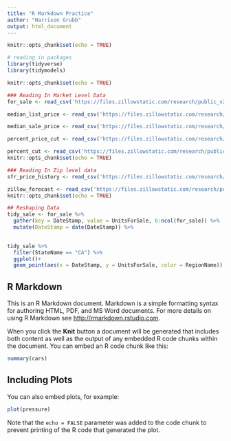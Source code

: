 ```yaml
---
title: "R Markdown Practice"
author: "Harrison Grubb"
output: html_document
---
```


```r
knitr::opts_chunk$set(echo = TRUE)
```

```r

# reading in packages
library(tidyverse)
library(tidymodels)

knitr::opts_chunk$set(echo = TRUE)

```

```r
### Reading In Market Level Data
for_sale <- read_csv('https://files.zillowstatic.com/research/public_v2/invt_fs/Metro_invt_fs_uc_sfr_raw_week.csv?t=1625694088') # single family inventory for sale weekly

median_list_price <- read_csv('https://files.zillowstatic.com/research/public_v2/mlp/Metro_mlp_uc_sfr_raw_week.csv?t=1625694088') # single family median list price

median_sale_price <- read_csv('https://files.zillowstatic.com/research/public_v2/median_sale_price/Metro_median_sale_price_uc_SFR_raw_week.csv?t=1625694088') # single family median sale price

percent_price_cut <- read_csv('https://files.zillowstatic.com/research/public_v2/perc_listings_price_cut/Metro_perc_listings_price_cut_uc_sfr_smoothed_week.csv?t=1625694088') # percent of sales with price cut

percent_cut <- read_csv('https://files.zillowstatic.com/research/public_v2/mean_listings_price_cut_perc/Metro_mean_listings_price_cut_perc_uc_sfr_smoothed_week.csv?t=1625694088') # the percent of sale price cut
knitr::opts_chunk$set(echo = TRUE)

```

```r
### Reading In Zip level data
sfr_price_history <- read_csv('https://files.zillowstatic.com/research/public_v2/zhvi/Zip_zhvi_uc_sfr_tier_0.33_0.67_sm_sa_mon.csv?t=1625694088')

zillow_forecast <- read_csv('https://files.zillowstatic.com/research/public_v2/zhvf/zhvf_uc_sfrcondo_tier_0.33_0.67_sm_sa_mon.csv?t=1625694088') # zillow smoothed YoY forecast
knitr::opts_chunk$set(echo = TRUE)

```

```r
## Reshaping Data
tidy_sale <- for_sale %>%
  gather(key = DateStamp, value = UnitsForSale, 6:ncol(for_sale)) %>%
  mutate(DateStamp = date(DateStamp)) %>% 
  

tidy_sale %>%
  filter(StateName == "CA") %>%
  ggplot()+
  geom_point(aes(x = DateStamp, y = UnitsForSale, color = RegionName))

```



## R Markdown

This is an R Markdown document. Markdown is a simple formatting syntax for authoring HTML, PDF, and MS Word documents. For more details on using R Markdown see <http://rmarkdown.rstudio.com>.

When you click the **Knit** button a document will be generated that includes both content as well as the output of any embedded R code chunks within the document. You can embed an R code chunk like this:

```r
summary(cars)
```

## Including Plots

You can also embed plots, for example:

```r
plot(pressure)
```

Note that the `echo = FALSE` parameter was added to the code chunk to prevent printing of the R code that generated the plot.
